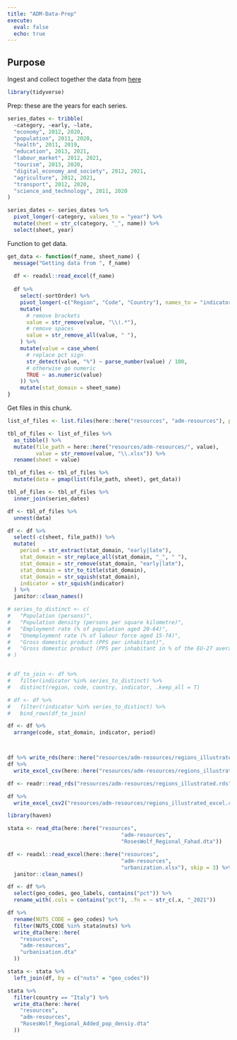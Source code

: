 ```yaml
---
title: "ADM-Data-Prep"
execute: 
  eval: false
  echo: true
---
```


## Purpose

Ingest and collect together the data from [here](https://ec.europa.eu/eurostat/cache/RCI/#?vis=nuts2.scitech&lang=en)

```r
library(tidyverse)
```

Prep: these are the years for each series.

```r
series_dates <- tribble(
  ~category, ~early, ~late,
  "economy", 2012, 2020,
  "population", 2011, 2020,
  "health", 2011, 2019,
  "education", 2013, 2021,
  "labour_market", 2012, 2021,
  "tourism", 2013, 2020,
  "digital_economy_and_society", 2012, 2021,
  "agriculture", 2012, 2021,
  "transport", 2012, 2020,
  "science_and_technology", 2011, 2020
)

series_dates <- series_dates %>% 
  pivot_longer(-category, values_to = "year") %>% 
  mutate(sheet = str_c(category, "_", name)) %>% 
  select(sheet, year)
```

Function to get data.

```r
get_data <- function(f_name, sheet_name) {
  message("Getting data from ", f_name)
  
  df <- readxl::read_excel(f_name)
  
  df %>%
    select(-sortOrder) %>%
    pivot_longer(-c("Region", "Code", "Country"), names_to = "indicator") %>%
    mutate(
      # remove brackets
      value = str_remove(value, "\\(.*"),
      # remove spaces
      value = str_remove_all(value, " "),
    ) %>%
    mutate(value = case_when(
      # replace pct sign
      str_detect(value, "%") ~ parse_number(value) / 100,
      # otherwise go numeric
      TRUE ~ as.numeric(value)
    )) %>% 
    mutate(stat_domain = sheet_name)
}
```

Get files in this chunk.

```r
list_of_files <- list.files(here::here("resources", "adm-resources"), pattern = ".xlsx")

tbl_of_files <- list_of_files %>% 
  as_tibble() %>% 
  mutate(file_path = here::here("resources/adm-resources/", value),
         value = str_remove(value, "\\.xlsx")) %>% 
  rename(sheet = value)

tbl_of_files <- tbl_of_files %>% 
  mutate(data = pmap(list(file_path, sheet), get_data))

tbl_of_files <- tbl_of_files %>% 
  inner_join(series_dates)

df <- tbl_of_files %>% 
  unnest(data)

```


```r
df <- df %>%
  select(-c(sheet, file_path)) %>%
  mutate(
    period = str_extract(stat_domain, "early|late"),
    stat_domain = str_replace_all(stat_domain, "_", " "),
    stat_domain = str_remove(stat_domain, "early|late"),
    stat_domain = str_to_title(stat_domain),
    stat_domain = str_squish(stat_domain),
    indicator = str_squish(indicator)
  ) %>%
  janitor::clean_names() 

# series_to_distinct <- c(
#   "Population (persons)",
#   "Population density (persons per square kilometre)",
#   "Employment rate (% of population aged 20-64)",
#   "Unemployment rate (% of labour force aged 15-74)",
#   "Gross domestic product (PPS per inhabitant)",
#   "Gross domestic product (PPS per inhabitant in % of the EU-27 average)"
# )


# df_to_join <- df %>% 
#   filter(indicator %in% series_to_distinct) %>% 
#   distinct(region, code, country, indicator, .keep_all = T)

# df <- df %>% 
#   filter(!indicator %in% series_to_distinct) %>% 
#   bind_rows(df_to_join)

df <- df %>% 
  arrange(code, stat_domain, indicator, period)



df %>% write_rds(here::here("resources/adm-resources/regions_illustrated.rds"), compress = "gz")
df %>% 
  write_excel_csv(here::here("resources/adm-resources/regions_illustrated.csv"))

df <- readr::read_rds("resources/adm-resources/regions_illustrated.rds")

df %>% 
  write_excel_csv2("resources/adm-resources/regions_illustrated_excel.csv")
```


```r
library(haven)

stata <- read_dta(here::here("resources", 
                                    "adm-resources", 
                                    "RosesWolf_Regional_Fahad.dta"))

df <- readxl::read_excel(here::here("resources", 
                                    "adm-resources", 
                                    "urbanization.xlsx"), skip = 3) %>%
  janitor::clean_names()

df <- df %>%
  select(geo_codes, geo_labels, contains("pct")) %>% 
  rename_with(.cols = contains("pct"), .fn = ~ str_c(.x, "_2021"))

df %>% 
  rename(NUTS_CODE = geo_codes) %>% 
  filter(NUTS_CODE %in% stata$nuts) %>% 
  write_dta(here::here(
    "resources",
    "adm-resources",
    "urbanisation.dta"
  ))

stata <- stata %>% 
  left_join(df, by = c("nuts" = "geo_codes")) 

stata %>%
  filter(country == "Italy") %>%
  write_dta(here::here(
    "resources",
    "adm-resources",
    "RosesWolf_Regional_Added_pop_densiy.dta"
  ))
```

